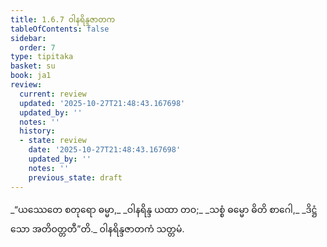 ```yaml
---
title: 1.6.7 ဝါနရိန္ဒဇာတက
tableOfContents: false
sidebar:
  order: 7
type: tipitaka
basket: su
book: ja1
review:
  current: review
  updated: '2025-10-27T21:48:43.167698'
  updated_by: ''
  notes: ''
  history:
  - state: review
    date: '2025-10-27T21:48:43.167698'
    updated_by: ''
    notes: ''
    previous_state: draft
---
```



<ReviewStatus review={frontmatter.review} showDetails={true} />

<HypothesisAnnotation frontmatter={frontmatter} />

<DynamicBreadcrumb />

<Division number="57" book="ja1" e="ch" v="22" p="14">

<Paragraph number="125" type="verses" book="ja1">
_“ယဿေတေ စတုရော ဓမ္မာ,_  
_ဝါနရိန္ဒ ယထာ တဝ;_  
_သစ္စံ ဓမ္မော ဓိတိ စာဂေါ,_  
_ဒိဋ္ဌံ သော အတိဝတ္တတီ”တိ._  


</Paragraph>
</Division>

<Paragraph number="126" type="center" book="ja1">
ဝါနရိန္ဒဇာတကံ သတ္တမံ.
</Paragraph>